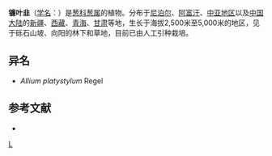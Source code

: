 {{Speciesbox 
| genus = Allium
| species = carolinianum
| authority = DC.
}}
'''镰叶韭'''（[[学名|学名]]：{{lang|la|''Allium carolinianum''}}）是[[葱科|葱科]][[葱属|葱属]]的植物。分布于[[尼泊尔|尼泊尔]]、[[阿富汗|阿富汗]]、[[中亚地区|中亚地区]]以及[[中国大陆|中国大陆]]的[[新疆|新疆]]、[[西藏|西藏]]、[[青海|青海]]、[[甘肃|甘肃]]等地，生长于海拔2,500米至5,000米的地区，见于砾石山坡、向阳的林下和草地，目前已由人工引种栽培。

== 异名 ==
* ''Allium platystylum'' Regel

== 参考文献 ==
<div class="references-small">
* {{cite web| url =http://www.bioinfo.cn/db05/KmzwSpecies.php?action=view&id=921| title =镰叶韭| work =《中国高等植物数据库全库》| publisher =中国科学院微生物研究所| author =昆明植物研究所| accessdate =2009-02-21| deadurl =yes| archiveurl =https://web.archive.org/web/20160305075928/http://www.bioinfo.cn/db05/KmzwSpecies.php?action=view&id=921| archivedate =2016-03-05}}
</div>
{{Taxonbar}}

[[Category:葱属|L]]